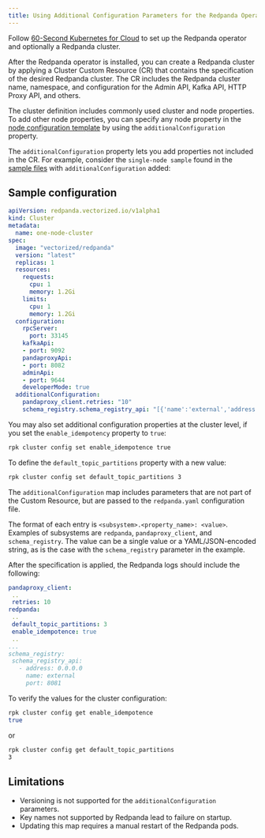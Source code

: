 ```yaml
---
title: Using Additional Configuration Parameters for the Redpanda Operator
---
```


<head>
    <meta name="title" content="Additional configuration parameters for the Redpanda Operator| Redpanda Docs"/>
    <meta name="description" content="Additional configuration parameters for the Redpanda operator."/>
</head>

Follow [60-Second Kubernetes for Cloud](/docs/quickstart/kubernetes-qs-cloud/) to set up the Redpanda operator and optionally a Redpanda cluster.

After the Redpanda operator is installed, you can create a Redpanda cluster by applying a Cluster Custom Resource (CR) that contains the specification of the desired Redpanda cluster. The CR includes the Redpanda cluster name, namespace, and configuration for the Admin API, Kafka API, HTTP Proxy API, and others.

The cluster definition includes commonly used cluster and node properties. To add other node properties, you can specify any node property in the [node configuration template](/docs/reference/node-configuration-sample/) by using the `additionalConfiguration` property.

The `additionalConfiguration` property lets you add properties not included in the CR. 
For example, consider the `single-node sample` found in the [sample files](https://github.com/redpanda-data/redpanda/tree/dev/src/go/k8s/config/samples) with `additionalConfiguration` added:

## Sample configuration

```yaml
apiVersion: redpanda.vectorized.io/v1alpha1
kind: Cluster
metadata:
  name: one-node-cluster
spec:
  image: "vectorized/redpanda"
  version: "latest"
  replicas: 1
  resources:
    requests:
      cpu: 1
      memory: 1.2Gi
    limits:
      cpu: 1
      memory: 1.2Gi
  configuration:
    rpcServer:
      port: 33145
    kafkaApi:
    - port: 9092
    pandaproxyApi:
    - port: 8082
    adminApi:
    - port: 9644
    developerMode: true
  additionalConfiguration:
    pandaproxy_client.retries: "10"
    schema_registry.schema_registry_api: "[{'name':'external','address':'0.0.0.0','port':8081}]"
```

You may also set additional configuration properties at the cluster level, if you set the `enable_idempotency` property to `true`:

```bash
rpk cluster config set enable_idempotence true
```

To define the `default_topic_partitions` property with a new value:

```bash
rpk cluster config set default_topic_partitions 3
```

 The `additionalConfiguration` map includes parameters that are not part of the Custom Resource, but are passed to the `redpanda.yaml` configuration file.

 The format of each entry is `<subsystem>.<property_name>: <value>`. Examples of subsystems are `redpanda`, `pandaproxy_client`, and `schema_registry`. The value can be a single value or a YAML/JSON-encoded string, as is the case with the `schema_registry` parameter in the example.

 After the specification is applied, the Redpanda logs should include the following:

 ```yaml
 pandaproxy_client:
  ..
  retries: 10
redpanda:
  ..
  default_topic_partitions: 3
  enable_idempotence: true
  ..
...
schema_registry:
  schema_registry_api:
    - address: 0.0.0.0
      name: external
      port: 8081
```

To verify the values for the cluster configuration:

```bash
rpk cluster config get enable_idempotence
true
```
or 

```bash
rpk cluster config get default_topic_partitions
3
```

## Limitations

 - Versioning is not supported for the `additionalConfiguration` parameters.
 - Key names not supported by Redpanda lead to failure on startup.
 - Updating this map requires a manual restart of the Redpanda pods. 
